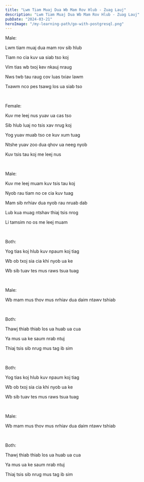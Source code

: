 ```yaml
---
title: "Lwm Tiam Muaj Dua Wb Mam Rov Hlub - Zuag Lauj"
description: "Lwm Tiam Muaj Dua Wb Mam Rov Hlub - Zuag Lauj"
pubDate: "2024-03-21"
heroImage: "/my-learning-path/go-with-postgresql.png"
---
```


Male:

Lwm tiam muaj dua mam rov sib hlub

Tiam no cia kuv ua siab tso koj

Vim tias wb txoj kev nkauj nraug

Nws twb tau raug cov luas txiav lawm

Txawm nco pes tsawg los ua siab tso

<br />

Female:

Kuv me leej nus yuav ua cas tso

Sib hlub luaj no tsis xav nrug koj

Yog yuav muab tso ce kuv xum tuag

Ntshe yuav zoo dua qhov ua neeg nyob

Kuv tsis tau koj me leej nus

<br />

Male:

Kuv me leej muam kuv tsis tau koj

Nyob rau tiam no ce cia kuv tuag

Mam sib nrhiav dua nyob rau nruab dab

Lub kua muag ntshav thiaj tsis nrog

Li tamsim no os me leej muam

<br />

Both:

Yog tias koj hlub kuv npaum koj tiag

Wb ob txoj sia cia khi nyob ua ke

Wb sib tuav tes mus raws tsua tuag

<br />

Male:

Wb mam mus thov mus nrhiav dua daim ntawv tshiab

<br />

Both:

Thawj thiab thiab los ua huab ua cua

Ya mus ua ke saum nrab ntuj

Thiaj tsis sib nrug mus tag ib sim

<br />

Both:

Yog tias koj hlub kuv npaum koj tiag

Wb ob txoj sia cia khi nyob ua ke

Wb sib tuav tes mus raws tsua tuag

<br />

Male:

Wb mam mus thov mus nrhiav dua daim ntawv tshiab

<br />

Both:

Thawj thiab thiab los ua huab ua cua

Ya mus ua ke saum nrab ntuj

Thiaj tsis sib nrug mus tag ib sim
